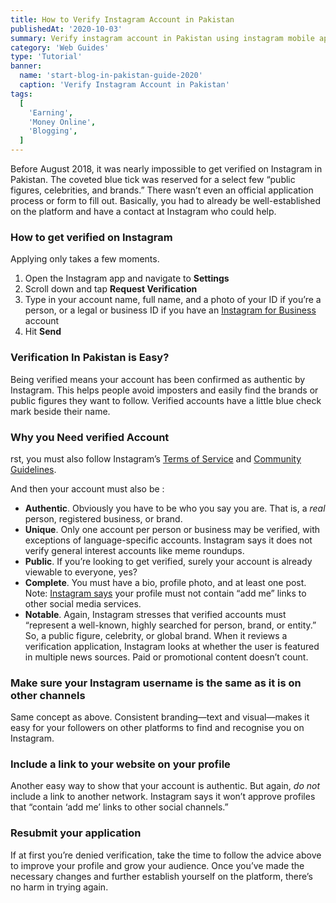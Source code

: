```yaml
---
title: How to Verify Instagram Account in Pakistan
publishedAt: '2020-10-03'
summary: Verify instagram account in Pakistan using instagram mobile app.
category: 'Web Guides'
type: 'Tutorial'
banner:
  name: 'start-blog-in-pakistan-guide-2020'
  caption: 'Verify Instagram Account in Pakistan'
tags:
  [
    'Earning',
    'Money Online',
    'Blogging',
  ]
---
```


Before August 2018, it was nearly impossible to get verified on Instagram in Pakistan. The coveted blue tick was reserved for a select few “public figures, celebrities, and brands.” There wasn’t even an official application process or form to fill out. Basically, you had to already be well-established on the platform and have a contact at Instagram who could help.

### How to get verified on Instagram

Applying only takes a few moments.

1.  Open the Instagram app and navigate to **Settings**
2.  Scroll down and tap **Request Verification**
3.  Type in your account name, full name, and a photo of your ID if you’re a person, or a legal or business ID if you have an [Instagram for Business](https://business.instagram.com/getting-started) account
4.  Hit **Send**

### Verification In Pakistan is Easy?


Being verified means your account has been confirmed as authentic by Instagram. This helps people avoid imposters and easily find the brands or public figures they want to follow. Verified accounts have a little blue check mark beside their name.



### Why you Need verified Account
rst, you must also follow Instagram’s [Terms of Service](http://help.instagram.com/581066165581870?helpref=faq_content) and [Community Guidelines](http://help.instagram.com/477434105621119?helpref=faq_content).

And then your account must also be :

* **Authentic**. Obviously you have to be who you say you are. That is, a _real_ person, registered business, or brand.
* **Unique**. Only one account per person or business may be verified, with exceptions of language-specific accounts. Instagram says it does not verify general interest accounts like meme roundups.
* **Public**. If you’re looking to get verified, surely your account is already viewable to everyone, yes?
* **Complete**. You must have a bio, profile photo, and at least one post. Note: [Instagram says](https://help.instagram.com/854227311295302) your profile must not contain “add me” links to other social media services.
* **Notable**. Again, Instagram stresses that verified accounts must “represent a well-known, highly searched for person, brand, or entity.” So, a public figure, celebrity, or global brand. When it reviews a verification application, Instagram looks at whether the user is featured in multiple news sources. Paid or promotional content doesn’t count.

### Make sure your Instagram username is the same as it is on other channels

Same concept as above. Consistent branding—text and visual—makes it easy for your followers on other platforms to find and recognise you on Instagram.

###  Include a link to your website on your profile

Another easy way to show that your account is authentic. But again, _do not_ include a link to another network. Instagram says it won’t approve profiles that “contain ‘add me’ links to other social channels.”

### Resubmit your application

If at first you’re denied verification, take the time to follow the advice above to improve your profile and grow your audience. Once you’ve made the necessary changes and further establish yourself on the platform, there’s no harm in trying again.